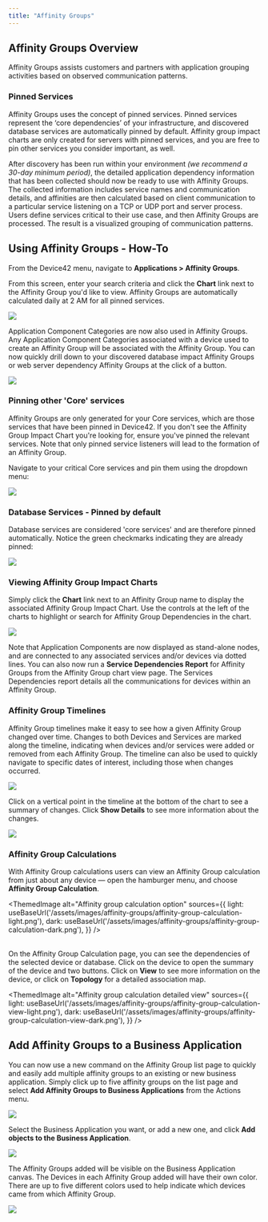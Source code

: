 ```yaml
---
title: "Affinity Groups"
---
```



## Affinity Groups Overview

Affinity Groups assists customers and partners with application grouping activities based on observed communication patterns.

### Pinned Services

Affinity Groups uses the concept of pinned services. Pinned services represent the ‘core dependencies’ of your infrastructure, and discovered database services are automatically pinned by default. Affinity group impact charts are only created for servers with pinned services, and you are free to pin other services you consider important, as well.

After discovery has been run within your environment _(we recommend a 30-day minimum period)_, the detailed application dependency information that has been collected should now be ready to use with Affinity Groups. The collected information includes service names and communication details, and affinities are then calculated based on client communication to a particular service listening on a TCP or UDP port and server process. Users define services critical to their use case, and then Affinity Groups are processed. The result is a visualized grouping of communication patterns.

## Using Affinity Groups - How-To

From the Device42 menu, navigate to **Applications > Affinity Groups**.

From this screen, enter your search criteria and click the **Chart** link next to the Affinity Group you'd like to view. Affinity Groups are automatically calculated daily at 2 AM for all pinned services.

![](/assets/images/WEB-721_Affinity_Groups_Pic1.png)

Application Component Categories are now also used in Affinity Groups. Any Application Component Categories associated with a device used to create an Affinity Group will be associated with the Affinity Group. You can now quickly drill down to your discovered database impact Affinity Groups or web server dependency Affinity Groups at the click of a button.

![](/assets/images/WEB-721_Affinity_Groups_Pic2.png)

### Pinning other 'Core' services

Affinity Groups are only generated for your Core services, which are those services that have been pinned in Device42. If you don't see the Affinity Group Impact Chart you're looking for, ensure you've pinned the relevant services. Note that only pinned service listeners will lead to the formation of an Affinity Group.

Navigate to your critical Core services and pin them using the dropdown menu:

![](/assets/images/Screen-Shot-2022-05-29-at-7.47.50-PM.png)

### Database Services - Pinned by default

Database services are considered 'core services' and are therefore pinned automatically. Notice the green checkmarks indicating they are already pinned:

![](/assets/images/WEB-721_Affinity_Groups_Pic4.png)

### Viewing Affinity Group Impact Charts

Simply click the **Chart** link next to an Affinity Group name to display the associated Affinity Group Impact Chart. Use the controls at the left of the charts to highlight or search for Affinity Group Dependencies in the chart.

![](/assets/images/18.04.00_affinity-groups-chart-1.png)  

Note that Application Components are now displayed as stand-alone nodes, and are connected to any associated services and/or devices via dotted lines. You can also now run a **Service Dependencies Report** for Affinity Groups from the Affinity Group chart view page. The Services Dependencies report details all the communications for devices within an Affinity Group.

### Affinity Group Timelines

Affinity Group timelines make it easy to see how a given Affinity Group changed over time. Changes to both Devices and Services are marked along the timeline, indicating when devices and/or services were added or removed from each Affinity Group. The timeline can also be used to quickly navigate to specific dates of interest, including those when changes occurred.

![](/assets/images/18.04.00_affinity-groups-timeline-1.png)

Click on a vertical point in the timeline at the bottom of the chart to see a summary of changes. Click **Show Details** to see more information about the changes.

![](/assets/images/18.04.00_affinity-groups-timeline-2.png)

### Affinity Group Calculations

With Affinity Group calculations users can view an Affinity Group calculation from just about any device — open the hamburger menu, and choose **Affinity Group Calculation**.

<ThemedImage
  alt="Affinity group calculation option"
  sources={{
    light: useBaseUrl('/assets/images/affinity-groups/affinity-group-calculation-light.png'),
    dark: useBaseUrl('/assets/images/affinity-groups/affinity-group-calculation-dark.png'),
  }}
/>
<br/><br/>

On the Affinity Group Calculation page, you can see the dependencies of the selected device or database. Click on the device to open the summary of the device and two buttons. Click on **View** to see more information on the device, or click on **Topology** for a detailed association map.

<ThemedImage
  alt="Affinity group calculation detailed view"
  sources={{
    light: useBaseUrl('/assets/images/affinity-groups/affinity-group-calculation-view-light.png'),
    dark: useBaseUrl('/assets/images/affinity-groups/affinity-group-calculation-view-dark.png'),
  }}
/>

## Add Affinity Groups to a Business Application

You can now use a new command on the Affinity Group list page to quickly and easily add multiple affinity groups to an existing or new business application. Simply click up to five affinity groups on the list page and select **Add Affinity Groups to Business Applications** from the Actions menu.

![](/assets/images/WEB-721_Affinity_Groups_Pic9.png)

Select the Business Application you want, or add a new one, and click **Add objects to the Business Application**.

![](/assets/images/WEB-721_Affinity_Groups_Pic10.png)

The Affinity Groups added will be visible on the Business Application canvas. The Devices in each Affinity Group added will have their own color. There are up to five different colors used to help indicate which devices came from which Affinity Group.

![](/assets/images/WEB-721_Affinity_Groups_Pic11.png)
